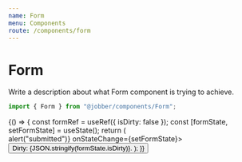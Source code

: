 ```yaml
---
name: Form
menu: Components
route: /components/form
---
```



# Form

<ComponentStatus stage="pre" responsive="no" accessible="no" />

Write a description about what Form component is trying to achieve.

```ts
import { Form } from "@jobber/components/Form";
```

<Playground>
  {() => {
    const formRef = useRef({ isDirty: false });
    const [formState, setFormState] = useState();
    return (
      <Form onSubmit={() => alert("submitted")} onStateChange={setFormState}>
        <InputText
          placeholder="First Name"
          name="firstName"
          validations={{
            required: {
              value: true,
              message: "Tell us your name"
            },
            minLength: {
              value: 3,
              message: "That name is too short"
            }
          }}
        />
        <Button label="Submit Form" />
        Dirty: {JSON.stringify(formState.isDirty)}.
      </Form>
    );
  }}
</Playground>
